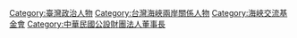 [[Category:臺灣政治人物‎|Category:臺灣政治人物‎]]
[[Category:台灣海峽兩岸關係人物|Category:台灣海峽兩岸關係人物]]
[[Category:海峽交流基金會|Category:海峽交流基金會]]
[[Category:中華民國公設財團法人董事長|Category:中華民國公設財團法人董事長]]